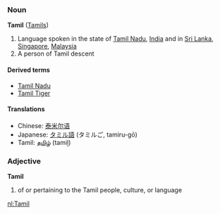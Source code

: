 ===Noun===
'''Tamil''' ([[Tamils]])

# Language spoken in the state of [[Tamil Nadu]], [[India]] and in [[Sri Lanka]], [[Singapore]], [[Malaysia]]
# A person of Tamil descent

====Derived terms====
*[[Tamil Nadu]]
*[[Tamil Tiger]] <!-- should this be the plural? -->

====Translations====
*Chinese: [[泰米尔语]]
*Japanese: [[タミル語]] (タミルご, tamiru-gō)
*Tamil: [[தமிழ்]] (tamiḻ)

===Adjective===
'''Tamil'''

# of or pertaining to the Tamil people, culture, or language

[[nl:Tamil]]